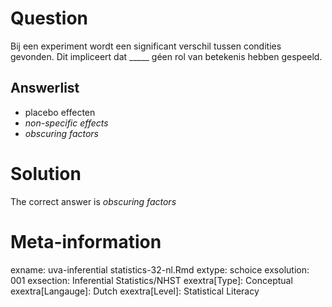 Question
========

Bij een experiment wordt een significant verschil tussen condities gevonden. Dit impliceert dat _____ géen rol van betekenis hebben gespeeld. 

Answerlist
----------
* placebo effecten
* *non-specific effects*
* *obscuring factors*

Solution
========

The correct answer is *obscuring factors* 

Meta-information
================
exname: uva-inferential statistics-32-nl.Rmd 
extype: schoice 
exsolution: 001 
exsection: Inferential Statistics/NHST
exextra[Type]: Conceptual
exextra[Langauge]: Dutch 
exextra[Level]: Statistical Literacy
